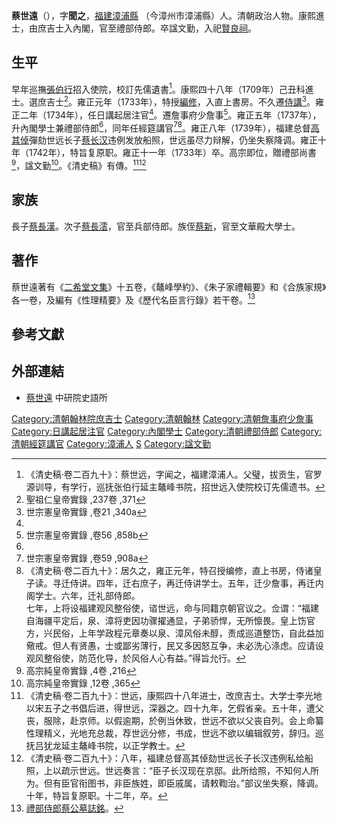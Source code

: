 {{明清人物信息框
| 姓名 = 蔡世遠
| 原名 =
| 圖片名稱= 
| 圖片大小 = 220px
| 圖片說明 = 
| 最高職務 = 禮部侍郎
| 國家 = 大清
| 爵位 =
| 籍貫 = [[福建|福建]][[漳州府|漳州府]][[漳浦縣|漳浦縣]]
| 族裔 = 漢族
| 旗籍 = 
| 字號 = 字聞之
| 室名 = 
| 諡號 = 文勤
| 出生日期 = [[康熙|康熙]]二十一年（1682年）
| 出生地點 = 
| 逝世日期 = [[雍正|雍正]]十一年（1733年）
| 逝世地點 = 
| 墓葬 =
| 配偶 =
| 親屬 = （子）蔡長漢、[[蔡長澐|蔡長澐]]，（族侄）[[蔡新|蔡新]]
| 出身 = 
*康熙四十八年（1709年）己丑科進士出身
| 經歷 = 
| 著作 =
}}
'''蔡世遠'''（{{bd|1682年||1733年||Cai蔡}}），字'''聞之'''，[[福建|福建]][[漳浦縣|漳浦縣]] （今漳州市漳浦縣）人。清朝政治人物。康熙進士，由庶吉士入內閣，官至禮部侍郎。卒諡文勤，入祀[[賢良祠|賢良祠]]。

==生平==
早年巡撫[[張伯行|張伯行]]招入使院，校訂先儒遺書<ref>《清史稿·卷二百九十》：蔡世远，字闻之，福建漳浦人。父璧，拔贡生，官罗源训导，有学行，巡抚张伯行延主鼇峰书院，招世远入使院校订先儒遗书。</ref>。康熙四十八年（1709年）己丑科進士。選庶吉士<ref>聖祖仁皇帝實錄 ,237卷 ,371</ref>。雍正元年（1733年），特授[[編修|編修]]，入直上書房。不久遷[[侍講|侍講]]<ref name="#1">世宗憲皇帝實錄 ,卷21 ,340a</ref>。雍正二年（1734年），任日講起居注官<ref name="#1"/>。遷詹事府少詹事<ref name="#2">世宗憲皇帝實錄 ,卷56 ,858b</ref>。雍正五年（1737年），升內閣學士兼禮部侍郎<ref name="#2"/>，同年任經筵講官<ref>世宗憲皇帝實錄 ,卷59 ,908a</ref><ref>《清史稿·卷二百九十》：居久之，雍正元年，特召授编修，直上书房，侍诸皇子读。寻迁侍讲。四年，迁右庶子，再迁侍讲学士。五年，迁少詹事，再迁内阁学士。六年，迁礼部侍郎。<br>七年，上将设福建观风整俗使，谘世远，命与同籍京朝官议之。佥谓：“福建自海疆平定后，泉、漳将吏因功骤擢通显，子弟骄悍，无所懔畏。皇上饬官方，兴民俗，上年学政程元章奏以泉、漳风俗未醇，责成巡道整饬，自此益加儆戒。但人有贤愚，士或鄙劣薄行，民又多因怒互争，未必洗心涤虑。应请设观风整俗使，防范化导，於风俗人心有益。”得旨允行。</ref>。雍正八年（1739年），福建总督[[高其倬|高其倬]]彈劾世远长子[[蔡长汉|蔡长汉]]违例发放船照，世远虽尽力辩解，仍坐失察降调。雍正十年（1742年），特旨复原职。雍正十一年（1733年）卒。高宗即位，贈禮部尚書<ref>高宗純皇帝實錄 ,4卷 ,216</ref>，諡文勤<ref>高宗純皇帝實錄 ,12卷 ,365</ref>。《清史稿》有傳。<ref>《清史稿·卷二百九十》：世远，康熙四十八年进士，改庶吉士。大学士李光地以宋五子之书倡后进，得世远，深器之。四十九年，乞假省亲。五十年，遭父丧，服除，赴京师。以假逾期，於例当休致，世远不欲以父丧自列。会上命纂性理精义，光地充总裁，荐世远分修，书成，世远不欲以编辑叙劳，辞归。巡抚吕犹龙延主鼇峰书院，以正学教士。</ref><ref>《清史稿·卷二百九十》：八年，福建总督高其倬劾世远长子长汉违例私给船照，上以疏示世远。世远奏言：“臣子长汉现在京邸。此所给照，不知何人所为。但有臣官衔图书，非臣族姓，即臣戚属，请敕鞫治。”部议坐失察，降调。十年，特旨复原职。十二年，卒。</ref>

==家族==
長子[[蔡長漢|蔡長漢]]。次子[[蔡長澐|蔡長澐]]，官至兵部侍郎。族侄[[蔡新|蔡新]]，官至文華殿大學士。

==著作==
蔡世遠著有《[[s:二希堂文集_(四庫全書本)|二希堂文集]]》十五卷，《鼇峰學約》、《朱子家禮輯要》和《合族家規》各一卷，及編有《性理精要》及《歷代名臣言行錄》若干卷。<ref>[[s:禮部侍郎蔡公墓誌銘|禮部侍郎蔡公墓誌銘]]。</ref>

==參考文獻==
{{reflist|2}}

==外部連結==
*[http://archive.ihp.sinica.edu.tw/ttscgi/ttsquery?0:0:mctauac:NO%3DNO9787 蔡世遠] {{Wayback|url=http://archive.ihp.sinica.edu.tw/ttscgi/ttsquery?0:0:mctauac:NO%3DNO9787 |date=20190816080333 }} 中研院史語所

{{康熙四十八年己丑科殿試金榜}}
{{清朝入祀賢良祠}}
{{DEFAULTSORT:Cai蔡}}

[[Category:清朝翰林院庶吉士|Category:清朝翰林院庶吉士]]
[[Category:清朝翰林|Category:清朝翰林]]
[[Category:清朝詹事府少詹事|Category:清朝詹事府少詹事]]
[[Category:日講起居注官|Category:日講起居注官]]
[[Category:內閣學士|Category:內閣學士]]
[[Category:清朝禮部侍郎|Category:清朝禮部侍郎]]
[[Category:清朝經筵講官|Category:清朝經筵講官]]
[[Category:漳浦人|Category:漳浦人]]
[[Category:蔡姓|S]]
[[Category:諡文勤|Category:諡文勤]]